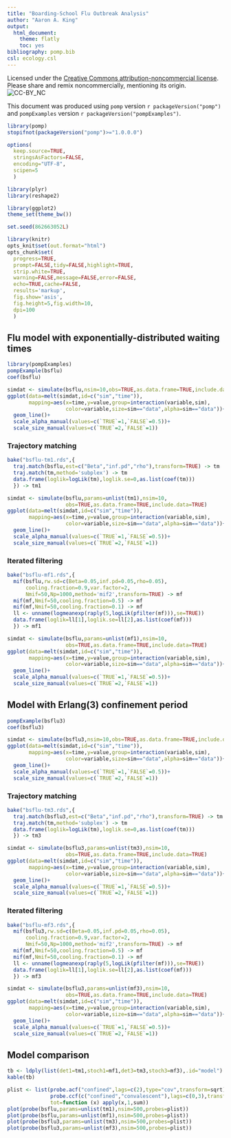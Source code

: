 ```yaml
---
title: "Boarding-School Flu Outbreak Analysis"
author: "Aaron A. King"
output:
  html_document:
    theme: flatly
    toc: yes
bibliography: pomp.bib
csl: ecology.csl
---
```


Licensed under the [Creative Commons attribution-noncommercial license](http://creativecommons.org/licenses/by-nc/3.0).
Please share and remix noncommercially, mentioning its origin.  
![CC-BY_NC](../../images/cc-by-nc.png)

This document was produced using `pomp` version `r packageVersion("pomp")` and `pompExamples` version `r packageVersion("pompExamples")`.

```r
library(pomp)
stopifnot(packageVersion("pomp")>="1.0.0.0")

options(
  keep.source=TRUE,
  stringsAsFactors=FALSE,
  encoding="UTF-8",
  scipen=5
  )

library(plyr)
library(reshape2)

library(ggplot2)
theme_set(theme_bw())

set.seed(862663052L)
```
```r
library(knitr)
opts_knit$set(out.format="html")
opts_chunk$set(
  progress=TRUE,
  prompt=FALSE,tidy=FALSE,highlight=TRUE,
  strip.white=TRUE,
  warning=FALSE,message=FALSE,error=FALSE,
  echo=TRUE,cache=FALSE,
  results='markup',
  fig.show='asis',
  fig.height=5,fig.width=10,
  dpi=100
  )
```

## Flu model with exponentially-distributed waiting times

```r
library(pompExamples)
pompExample(bsflu)
coef(bsflu)
```
```r
simdat <- simulate(bsflu,nsim=10,obs=TRUE,as.data.frame=TRUE,include.data=TRUE)
ggplot(data=melt(simdat,id=c("sim","time")),
       mapping=aes(x=time,y=value,group=interaction(variable,sim),
                   color=variable,size=sim=="data",alpha=sim=="data"))+
  geom_line()+
  scale_alpha_manual(values=c(`TRUE`=1,`FALSE`=0.5))+
  scale_size_manual(values=c(`TRUE`=2,`FALSE`=1))
```

### Trajectory matching

```r
bake("bsflu-tm1.rds",{
  traj.match(bsflu,est=c("Beta","inf.pd","rho"),transform=TRUE) -> tm
  traj.match(tm,method='subplex') -> tm
  data.frame(loglik=logLik(tm),loglik.se=0,as.list(coef(tm)))
  }) -> tm1
```
```r
simdat <- simulate(bsflu,params=unlist(tm1),nsim=10,
                   obs=TRUE,as.data.frame=TRUE,include.data=TRUE)
ggplot(data=melt(simdat,id=c("sim","time")),
       mapping=aes(x=time,y=value,group=interaction(variable,sim),
                   color=variable,size=sim=="data",alpha=sim=="data"))+
  geom_line()+
  scale_alpha_manual(values=c(`TRUE`=1,`FALSE`=0.5))+
  scale_size_manual(values=c(`TRUE`=2,`FALSE`=1))
```

### Iterated filtering

```r
bake("bsflu-mf1.rds",{
  mif(bsflu,rw.sd=c(Beta=0.05,inf.pd=0.05,rho=0.05),
      cooling.fraction=0.9,var.factor=2,
      Nmif=50,Np=1000,method='mif2',transform=TRUE) -> mf
  mif(mf,Nmif=50,cooling.fraction=0.5) -> mf
  mif(mf,Nmif=50,cooling.fraction=0.1) -> mf
  ll <- unname(logmeanexp(raply(5,logLik(pfilter(mf))),se=TRUE))
  data.frame(loglik=ll[1],loglik.se=ll[2],as.list(coef(mf)))
  }) -> mf1
```
```r
simdat <- simulate(bsflu,params=unlist(mf1),nsim=10,
                   obs=TRUE,as.data.frame=TRUE,include.data=TRUE)
ggplot(data=melt(simdat,id=c("sim","time")),
       mapping=aes(x=time,y=value,group=interaction(variable,sim),
                   color=variable,size=sim=="data",alpha=sim=="data"))+
  geom_line()+
  scale_alpha_manual(values=c(`TRUE`=1,`FALSE`=0.5))+
  scale_size_manual(values=c(`TRUE`=2,`FALSE`=1))
```

## Model with Erlang(3) confinement period

```r
pompExample(bsflu3)
coef(bsflu3)
```
```r
simdat <- simulate(bsflu3,nsim=10,obs=TRUE,as.data.frame=TRUE,include.data=TRUE)
ggplot(data=melt(simdat,id=c("sim","time")),
       mapping=aes(x=time,y=value,group=interaction(variable,sim),
                   color=variable,size=sim=="data",alpha=sim=="data"))+
  geom_line()+
  scale_alpha_manual(values=c(`TRUE`=1,`FALSE`=0.5))+
  scale_size_manual(values=c(`TRUE`=2,`FALSE`=1))
```

### Trajectory matching

```r
bake("bsflu-tm3.rds",{
  traj.match(bsflu3,est=c("Beta","inf.pd","rho"),transform=TRUE) -> tm
  traj.match(tm,method='subplex') -> tm
  data.frame(loglik=logLik(tm),loglik.se=0,as.list(coef(tm)))
  }) -> tm3
```
```r
simdat <- simulate(bsflu3,params=unlist(tm3),nsim=10,
                   obs=TRUE,as.data.frame=TRUE,include.data=TRUE)
ggplot(data=melt(simdat,id=c("sim","time")),
       mapping=aes(x=time,y=value,group=interaction(variable,sim),
                   color=variable,size=sim=="data",alpha=sim=="data"))+
  geom_line()+
  scale_alpha_manual(values=c(`TRUE`=1,`FALSE`=0.5))+
  scale_size_manual(values=c(`TRUE`=2,`FALSE`=1))
```

### Iterated filtering

```r
bake("bsflu-mf3.rds",{
  mif(bsflu3,rw.sd=c(Beta=0.05,inf.pd=0.05,rho=0.05),
      cooling.fraction=0.9,var.factor=2,
      Nmif=50,Np=1000,method='mif2',transform=TRUE) -> mf
  mif(mf,Nmif=50,cooling.fraction=0.5) -> mf
  mif(mf,Nmif=50,cooling.fraction=0.1) -> mf
  ll <- unname(logmeanexp(raply(5,logLik(pfilter(mf))),se=TRUE))
  data.frame(loglik=ll[1],loglik.se=ll[2],as.list(coef(mf)))
  }) -> mf3
```
```r
simdat <- simulate(bsflu3,params=unlist(mf3),nsim=10,
                   obs=TRUE,as.data.frame=TRUE,include.data=TRUE)
ggplot(data=melt(simdat,id=c("sim","time")),
       mapping=aes(x=time,y=value,group=interaction(variable,sim),
                   color=variable,size=sim=="data",alpha=sim=="data"))+
  geom_line()+
  scale_alpha_manual(values=c(`TRUE`=1,`FALSE`=0.5))+
  scale_size_manual(values=c(`TRUE`=2,`FALSE`=1))
```

## Model comparison

```r
tb <- ldply(list(det1=tm1,stoch1=mf1,det3=tm3,stoch3=mf3),.id="model")
kable(tb)
```

```r
plist <- list(probe.acf("confined",lags=c(2),type="cov",transform=sqrt),
              probe.ccf(c("confined","convalescent"),lags=c(0,3),transform=sqrt),
              tot=function (x) apply(x,1,sum))
plot(probe(bsflu,params=unlist(tm1),nsim=500,probes=plist))
plot(probe(bsflu,params=unlist(mf1),nsim=500,probes=plist))
plot(probe(bsflu3,params=unlist(tm3),nsim=500,probes=plist))
plot(probe(bsflu3,params=unlist(mf3),nsim=500,probes=plist))
```
